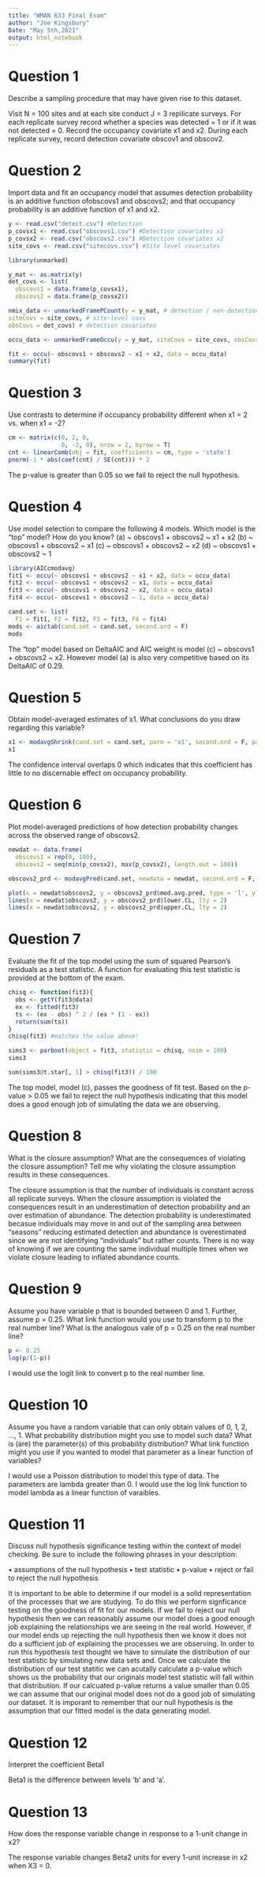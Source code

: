 ---
title: "WMAN 633 Final Exam"
author: "Joe Kingsbury"
Date: "May 5th,2021"
output: html_notebook
---

# Question 1
Describe a sampling procedure that may have given rise to this dataset.

Visit N = 100 sites and at each site conduct J = 3 repilicate surveys. For each replicate survey record whether a species was detected = 1 or if it was not detected = 0. Record the occupancy covariate x1 and x2. During each replicate survey, record detection covariate obscov1 and obscov2.

# Question 2
Import data and fit an occupancy model that assumes detection probability is an additive function ofobscovs1 and obscovs2; and that occupancy probability is an additive function of x1 and x2.

```{r}
y <- read.csv("detect.csv") #Detection
p_covsx1 <- read.csv("obscovs1.csv") #Detection covariates x1
p_covsx2 <- read.csv("obscovs2.csv") #Detection covariates x2
site_covs <- read.csv("sitecovs.csv") #Site level covariates

library(unmarked)

y_mat <- as.matrix(y)
det_covs <- list(
  obscovs1 = data.frame(p_covsx1),
  obscovs2 = data.frame(p_covsx2))

nmix_data <- unmarkedFramePCount(y = y_mat, # detection / non-detection
siteCovs = site_covs, # site-level covs
obsCovs = det_covs) # detection covariates

occu_data <- unmarkedFrameOccu(y = y_mat, siteCovs = site_covs, obsCovs = det_covs)

fit <- occu(~ obscovs1 + obscovs2 ~ x1 + x2, data = occu_data)
summary(fit)
```

# Question 3
Use contrasts to determine if occupancy probability different when x1 = 2 vs. when x1 = -2?
```{r}
cm <- matrix(c(0, 2, 0,
               0, -2, 0), nrow = 2, byrow = T)
cnt <- linearComb(obj = fit, coefficients = cm, type = 'state')
pnorm(-1 * abs(coef(cnt) / SE(cnt))) * 2
```
The p-value is greater than 0.05 so we fail to reject the null hypothesis.

# Question 4
Use model selection to compare the following 4 models. Which model is the "top" model? How do you
know?
(a) ~ obscovs1 + obscovs2 ~ x1 + x2
(b) ~ obscovs1 + obscovs2 ~ x1
(c) ~ obscovs1 + obscovs2 ~ x2
(d) ~ obscovs1 + obscovs2 ~ 1
```{r}
library(AICcmodavg)
fit1 <- occu(~ obscovs1 + obscovs2 ~ x1 + x2, data = occu_data)
fit2 <- occu(~ obscovs1 + obscovs2 ~ x1, data = occu_data)
fit3 <- occu(~ obscovs1 + obscovs2 ~ x2, data = occu_data)
fit4 <- occu(~ obscovs1 + obscovs2 ~ 1, data = occu_data)

cand.set <- list(
  F1 = fit1, F2 = fit2, F3 = fit3, F4 = fit4)
mods <- aictab(cand.set = cand.set, second.ord = F)
mods
```
The "top" model based on DeltaAIC and AIC weight is model (c) ~ obscovs1 + obscovs2 ~ x2. However model (a) is also very competitive based on its DeltaAIC of 0.29.

# Question 5
Obtain model-averaged estimates of x1. What conclusions do you draw regarding this variable?

```{r}
x1 <- modavgShrink(cand.set = cand.set, parm = 'x1', second.ord = F, parm.type = 'psi')
x1
```
The confidence interval overlaps 0 which indicates that this coefficient has little to no discernable effect on occupancy probability.

# Question 6
Plot model-averaged predictions of how detection probability changes across the observed range of
obscovs2.
```{r}
newdat <- data.frame(
  obscovs1 = rep(0, 100),
  obscovs2 = seq(min(p_covsx2), max(p_covsx2), length.out = 100))

obscovs2_prd <- modavgPred(cand.set, newdata = newdat, second.ord = F, parm.type = 'detect')

plot(x = newdat$obscovs2, y = obscovs2_prd$mod.avg.pred, type = 'l', ylim = c(min(obscovs2_prd$lower.CL), max(obscovs2_prd$upper.CL)))
lines(x = newdat$obscovs2, y = obscovs2_prd$lower.CL, lty = 2)
lines(x = newdat$obscovs2, y = obscovs2_prd$upper.CL, lty = 2)
```

# Question 7
Evaluate the fit of the top model using the sum of squared Pearson’s residuals as a test statistic. A function for evaluating this test statistic is provided at the bottom of the exam.
```{r}
chisq <- function(fit3){
  obs <- getY(fit3@data)
  ex <- fitted(fit3)
  ts <- (ex - obs) ^ 2 / (ex * (1 - ex))
  return(sum(ts))
}
chisq(fit3) #matches the value above!

sims3 <- parboot(object = fit3, statistic = chisq, nsim = 100) 
sims3

sum(sims3@t.star[, 1] > chisq(fit3)) / 100
```
The top model, model (c), passes the goodness of fit test. Based on the p-value > 0.05 we fail to reject the null hypothesis indicating that this model does a good enough job of simulating the data we are observing.

# Question 8
What is the closure assumption? What are the consequences of violating the closure assumption? Tell me why violating the closure assumption results in these consequences.

The closure assumption is that the number of individuals is constant across all replicate surveys. When the closure assumption is violated the consequences result in an underestimation of detection probability and an over estimation of abundance. The detection probability is underestimated becasue individuals may move in and out of the sampling area between "seasons" reducing estimated detection and abundance is overestimated since we are not identifying "individuals" but rather counts. There is no way of knowing if we are counting the same individual multiple times when we violate closure leading to inflated abundance counts. 

# Question 9
Assume you have variable p that is bounded between 0 and 1. Further, assume p = 0.25. What link function would you use to transform p to the real number line? What is the analogous vale of p = 0.25 on the real number line?
```{r}
p <- 0.25
log(p/(1-p))
```
I would use the logit link to convert p to the real number line.

# Question 10
Assume you have a random variable that can only obtain values of 0, 1, 2, ..., 1. What probability
distribution might you use to model such data? What is (are) the parameter(s) of this probability
distribution? What link function might you use if you wanted to model that parameter as a linear
function of variables?

I would use a Poisson distribution to model this type of data. The parameters are lambda greater than 0. I would use the log link function to model lambda as a linear function of varaibles.

# Question 11
Discuss null hypothesis significance testing within the context of model checking. Be sure to include the following phrases in your description:

• assumptions of the null hypothesis
• test statistic
• p-value
• reject or fail to reject the null hypothesis

It is important to be able to determine if our model is a solid representation of the processes that we are studying. To do this we perform signficance testing on the goodness of fit for our models. If we fail to reject our null hypothesis then we can reasonably assume our model does a good enough job explaining the relationships we are seeing in the real world. However, if our model ends up rejecting the null hypothesis then we know it does not do a sufficient job of explaining the processes we are observing. In order to run this hypothesis test thought we have to simulate the distribution of our test statistic by simulating new data sets and. Once we calculate the distribution of our test statitic we can acutally calculate a p-value which shows us the probability that our originals model test statistic will fall within that distribution. If our calcuated p-value returns a value smaller than 0.05 we can assume that our original model does not do a good job of simulating our dataset. It is imporant to remember that our null hypothesis is the assumption that our fitted model is the data generating model.

# Question 12
Interpret the coefficient Beta1

Beta1 is the difference between levels 'b' and 'a'.

# Question 13
How does the response variable change in response to a 1-unit change in x2?

The response variable changes Beta2 units for every 1-unit increase in x2 when X3 = 0.
